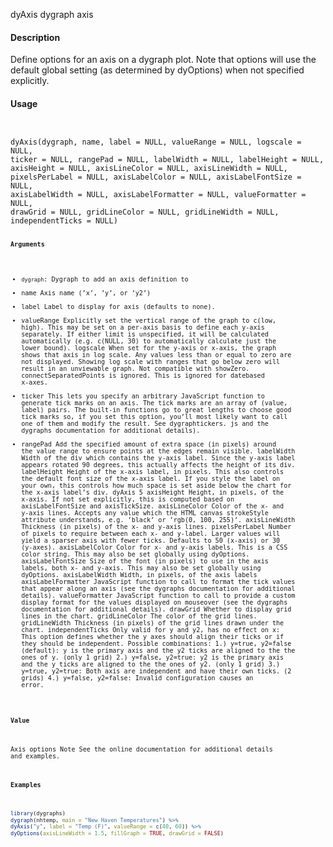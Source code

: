 dyAxis dygraph axis

#### Description

Define options for an axis on a dygraph plot. Note that options will use the default global setting
(as determined by dyOptions) when not specified explicitly.

#### Usage

<pre><code>

dyAxis(dygraph, name, label = NULL, valueRange = NULL, logscale = NULL,
  ticker = NULL, rangePad = NULL, labelWidth = NULL, labelHeight = NULL,
  axisHeight = NULL, axisLineColor = NULL, axisLineWidth = NULL,
  pixelsPerLabel = NULL, axisLabelColor = NULL, axisLabelFontSize = NULL,
  axisLabelWidth = NULL, axisLabelFormatter = NULL, valueFormatter = NULL,
  drawGrid = NULL, gridLineColor = NULL, gridLineWidth = NULL,
  independentTicks = NULL)
<code><pre>

#### Arguments

* ``dygraph``: Dygraph to add an axis definition to
* name Axis name (’x’, ’y’, or ’y2’)
* label Label to display for axis (defaults to none).
* valueRange Explicitly set the vertical range of the graph to c(low, high). This may be set on a per-axis basis to define each y-axis separately. If either limit is unspecified, it will be calculated automatically (e.g. c(NULL, 30) to automatically calculate
just the lower bound).
logscale When set for the y-axis or x-axis, the graph shows that axis in log scale. Any values less than or equal to zero are not displayed. Showing log scale with
ranges that go below zero will result in an unviewable graph. Not compatible with showZero. connectSeparatedPoints is ignored. This is ignored for datebased
x-axes.
* ticker This lets you specify an arbitrary JavaScript function to generate tick marks on an axis. The tick marks are an array of (value, label) pairs. The built-in
functions go to great lengths to choose good tick marks so, if you set this option, you’ll most likely want to call one of them and modify the result. See dygraphtickers.
js and the dygraphs documentation for additional details).
* rangePad Add the specified amount of extra space (in pixels) around the value range to ensure points at the edges remain visible.
labelWidth Width of the div which contains the y-axis label. Since the y-axis label appears rotated 90 degrees, this actually affects the height of its div.
labelHeight Height of the x-axis label, in pixels. This also controls the default font size of the x-axis label. If you style the label on your own, this controls how much
space is set aside below the chart for the x-axis label’s div.
dyAxis 5
axisHeight Height, in pixels, of the x-axis. If not set explicitly, this is computed based on
axisLabelFontSize and axisTickSize.
axisLineColor Color of the x- and y-axis lines. Accepts any value which the HTML canvas
strokeStyle attribute understands, e.g. ’black’ or ’rgb(0, 100, 255)’.
axisLineWidth Thickness (in pixels) of the x- and y-axis lines.
pixelsPerLabel Number of pixels to require between each x- and y-label. Larger values will yield a sparser axis with fewer ticks. Defaults to 50 (x-axis) or 30 (y-axes).
axisLabelColor Color for x- and y-axis labels. This is a CSS color string. This may also be set
globally using dyOptions.
axisLabelFontSize
Size of the font (in pixels) to use in the axis labels, both x- and y-axis. This may also be set globally using dyOptions.
axisLabelWidth Width, in pixels, of the axis labels
axisLabelFormatter
JavaScript function to call to format the tick values that appear along an axis (see the dygraphs documentation for additional details).
valueFormatter JavaScript function to call to provide a custom display format for the values
displayed on mouseover (see the dygraphs documentation for additional details).
drawGrid Whether to display grid lines in the chart.
gridLineColor The color of the grid lines.
gridLineWidth Thickness (in pixels) of the grid lines drawn under the chart.
independentTicks
Only valid for y and y2, has no effect on x: This option defines whether the y
axes should align their ticks or if they should be independent. Possible combinations:
1.) y=true, y2=false (default): y is the primary axis and the y2 ticks
are aligned to the the ones of y. (only 1 grid) 2.) y=false, y2=true: y2 is the
primary axis and the y ticks are aligned to the the ones of y2. (only 1 grid) 3.)
y=true, y2=true: Both axis are independent and have their own ticks. (2 grids)
4.) y=false, y2=false: Invalid configuration causes an error.

#### Value

Axis options
Note
See the online documentation for additional details and examples.

#### Examples
```r

library(dygraphs)
dygraph(nhtemp, main = "New Haven Temperatures") %>%
dyAxis("y", label = "Temp (F)", valueRange = c(40, 60)) %>%
dyOptions(axisLineWidth = 1.5, fillGraph = TRUE, drawGrid = FALSE)
```
